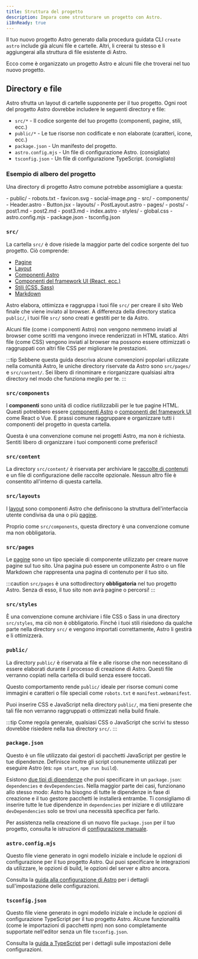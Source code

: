 ```yaml
---
title: Struttura del progetto
description: Impara come strutturare un progetto con Astro.
i18nReady: true
---
```


Il tuo nuovo progetto Astro generato dalla procedura guidata CLI `create astro` include già alcuni file e cartelle. Altri, li creerai tu stesso e li aggiungerai alla struttura di file esistente di Astro.

Ecco come è organizzato un progetto Astro e alcuni file che troverai nel tuo nuovo progetto.

## Directory e file

Astro sfrutta un layout di cartelle supponente per il tuo progetto. Ogni root del progetto Astro dovrebbe includere le seguenti directory e file:

- `src/*` - Il codice sorgente del tuo progetto (componenti, pagine, stili, ecc.)
- `public/*` - Le tue risorse non codificate e non elaborate (caratteri, icone, ecc.)
- `package.json` - Un manifesto del progetto.
- `astro.config.mjs` - Un file di configurazione Astro. (consigliato)
- `tsconfig.json` - Un file di configurazione TypeScript. (consigliato)

### Esempio di albero del progetto

Una directory di progetto Astro comune potrebbe assomigliare a questa:

<FileTree>
- public/
  - robots.txt
  - favicon.svg
  - social-image.png
- src/
  - components/
    - Header.astro
    - Button.jsx
  - layouts/
    - PostLayout.astro
  - pages/
    - posts/
      - post1.md
      - post2.md
      - post3.md
    - index.astro
  - styles/
    - global.css
- astro.config.mjs
- package.json
- tsconfig.json
</FileTree>

### `src/`

La cartella `src/` è dove risiede la maggior parte del codice sorgente del tuo progetto. Ciò comprende:

- [Pagine](/it/basics/astro-pages/)
- [Layout](/it/basics/layouts/)
- [Componenti Astro](/it/basics/astro-components/)
- [Componenti del framework UI (React, ecc.)](/it/guides/framework-components/)
- [Stili (CSS, Sass)](/it/guides/styling/)
- [Markdown](/it/guides/markdown-content/)

Astro elabora, ottimizza e raggruppa i tuoi file `src/` per creare il sito Web finale che viene inviato al browser. A differenza della directory statica `public/`, i tuoi file `src/` sono creati e gestiti per te da Astro.

Alcuni file (come i componenti Astro) non vengono nemmeno inviati al browser come scritti ma vengono invece renderizzati in HTML statico. Altri file (come CSS) vengono inviati al browser ma possono essere ottimizzati o raggruppati con altri file CSS per migliorare le prestazioni.

:::tip
Sebbene questa guida descriva alcune convenzioni popolari utilizzate nella comunità Astro, le uniche directory riservate da Astro sono `src/pages/` e `src/content/`. Sei libero di rinominare e riorganizzare qualsiasi altra directory nel modo che funziona meglio per te.
:::

### `src/components`

I **componenti** sono unità di codice riutilizzabili per le tue pagine HTML. Questi potrebbero essere [componenti Astro](/it/basics/astro-components/) o [componenti del framework UI](/it/guides/framework-components/) come React o Vue. È prassi comune raggruppare e organizzare tutti i componenti del progetto in questa cartella.

Questa è una convenzione comune nei progetti Astro, ma non è richiesta. Sentiti libero di organizzare i tuoi componenti come preferisci!

### `src/content`

La directory `src/content/` è riservata per archiviare le [raccolte di contenuti](/it/guides/content-collections/) e un file di configurazione delle raccolte opzionale. Nessun altro file è consentito all'interno di questa cartella.

### `src/layouts`

I [layout](/it/basics/layouts/) sono componenti Astro che definiscono la struttura dell'interfaccia utente condivisa da una o più [pagine](/it/basics/astro-pages/).

Proprio come `src/components`, questa directory è una convenzione comune ma non obbligatoria.

### `src/pages`

Le [pagine](/it/basics/astro-pages/) sono un tipo speciale di componente utilizzato per creare nuove pagine sul tuo sito. Una pagina può essere un componente Astro o un file Markdown che rappresenta una pagina di contenuto per il tuo sito.

:::caution
`src/pages` è una sottodirectory **obbligatoria** nel tuo progetto Astro. Senza di esso, il tuo sito non avrà pagine o percorsi!
:::

### `src/styles`

È una convenzione comune archiviare i file CSS o Sass in una directory `src/styles`, ma ciò non è obbligatorio. Finché i tuoi stili risiedono da qualche parte nella directory `src/` e vengono importati correttamente, Astro li gestirà e li ottimizzerà.

### `public/`

La directory `public/` è riservata ai file e alle risorse che non necessitano di essere elaborati durante il processo di creazione di Astro. Questi file verranno copiati nella cartella di build senza essere toccati.

Questo comportamento rende `public/` ideale per risorse comuni come immagini e caratteri o file speciali come `robots.txt` e `manifest.webmanifest`.

Puoi inserire CSS e JavaScript nella directory `public/`, ma tieni presente che tali file non verranno raggruppati o ottimizzati nella build finale.

:::tip
Come regola generale, qualsiasi CSS o JavaScript che scrivi tu stesso dovrebbe risiedere nella tua directory `src/`.
:::

### `package.json`

Questo è un file utilizzato dai gestori di pacchetti JavaScript per gestire le tue dipendenze. Definisce inoltre gli script comunemente utilizzati per eseguire Astro (es: `npm start`, `npm run build`).

Esistono [due tipi di dipendenze](https://docs.npmjs.com/specifying-dependencies-and-devdependencies-in-a-package-json-file) che puoi specificare in un `package.json`: `dependencies` e `devDependencies`. Nella maggior parte dei casi, funzionano allo stesso modo: Astro ha bisogno di tutte le dipendenze in fase di creazione e il tuo gestore pacchetti le installerà entrambe. Ti consigliamo di inserire tutte le tue dipendenze in `dependencies` per iniziare e di utilizzare `devDependencies` solo se trovi una necessità specifica per farlo.

Per assistenza nella creazione di un nuovo file `package.json` per il tuo progetto, consulta le istruzioni di [configurazione manuale](/it/install-and-setup/#manual-setup).

### `astro.config.mjs`

Questo file viene generato in ogni modello iniziale e include le opzioni di configurazione per il tuo progetto Astro. Qui puoi specificare le integrazioni da utilizzare, le opzioni di build, le opzioni del server e altro ancora.

Consulta la [guida alla configurazione di Astro](/it/guides/configuring-astro/) per i dettagli sull'impostazione delle configurazioni.

### `tsconfig.json`

Questo file viene generato in ogni modello iniziale e include le opzioni di configurazione TypeScript per il tuo progetto Astro. Alcune funzionalità (come le importazioni di pacchetti npm) non sono completamente supportate nell'editor senza un file `tsconfig.json`.

Consulta la [guida a TypeScript](/it/guides/typescript/) per i dettagli sulle impostazioni delle configurazioni.
